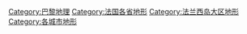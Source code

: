 [[Category:巴黎地理|Category:巴黎地理]]
[[Category:法国各省地形|Category:法国各省地形]]
[[Category:法兰西岛大区地形|Category:法兰西岛大区地形]]
[[Category:各城市地形|Category:各城市地形]]
